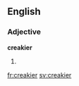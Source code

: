 ==English==

===Adjective===
'''creakier'''

# {{comparative of|creaky}}

[[fr:creakier]]
[[sv:creakier]]